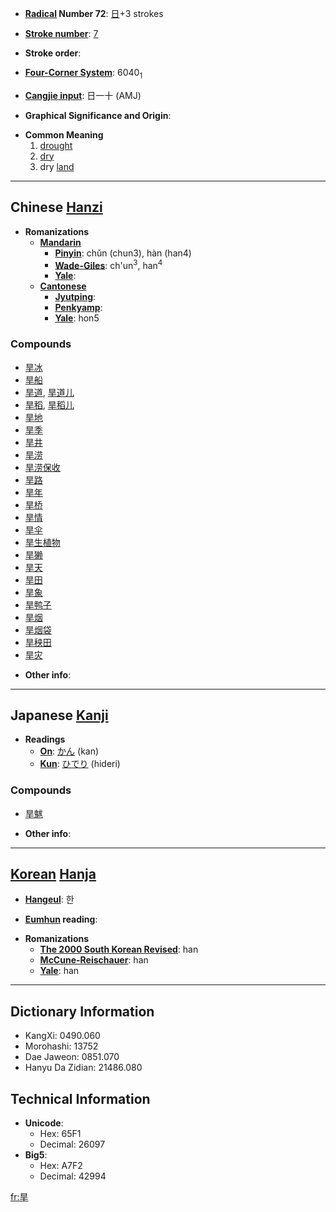 * '''[[Wiktionary:Chinese radical index| Radical]] Number 72''': [[Wiktionary:Chinese radical index 日|日]]+3 strokes

* '''[[Wiktionary:Chinese total strokes index|Stroke number]]''': [[Wiktionary:Chinese total strokes index 7|7]]

* '''Stroke order''': 

* '''[[Wiktionary:Chinese four corner index|Four-Corner System]]''': 6040<sub>1</sub>

* '''[[Wiktionary:Chinese Cangjie index|Cangjie input]]''': 日一十 (AMJ)

* '''Graphical Significance and Origin''': 

* '''Common Meaning'''
*# [[drought]]
*# [[dry]]
*# dry [[land]]


----

== Chinese [[Hanzi]] ==

* '''Romanizations'''
** '''[[Mandarin]]'''
*** '''[[Pinyin]]''': chǔn (chun3), hàn (han4)
*** '''[[Wade-Giles]]''': ch'un<sup>3</sup>, han<sup>4</sup>
*** '''[[Yale]]''': 
** '''[[Cantonese]]'''
*** '''[[Jyutping]]''':
*** '''[[Penkyamp]]''': 
*** '''[[Yale]]''': hon5

===Compounds===
*[[旱冰]]
*[[旱船]]
*[[旱道]], [[旱道儿]]
*[[旱稻]], [[旱稻儿]]
*[[旱地]]
*[[旱季]]
*[[旱井]]
*[[旱涝]]
*[[旱涝保收]]
*[[旱路]]
*[[旱年]]
*[[旱桥]]
*[[旱情]]
*[[旱伞]]
*[[旱生植物]]
*[[旱獭]]
*[[旱天]]
*[[旱田]]
*[[旱象]]
*[[旱鸭子]]
*[[旱烟]]
*[[旱烟袋]]
*[[旱秧田]]
*[[旱灾]]

* '''Other info''': 

----

== Japanese [[Kanji]] ==

* '''Readings'''
** '''[[On]]''': [[かん]] (kan)
** '''[[Kun]]''': [[ひでり]] (hideri)

===Compounds===
*[[旱魃]]

* '''Other info''':  

----

== [[Korean]] [[Hanja]] ==

* '''[[Hangeul]]''': 한

* '''[[Eumhun]] reading''': 

* '''Romanizations'''
** '''[[The 2000 South Korean Revised Romanization|The 2000 South Korean Revised]]''': han
** '''[[McCune-Reischauer]]''': han
** '''[[Yale]]''': han

----

== Dictionary Information ==

* KangXi: 0490.060
* Morohashi: 13752
* Dae Jaweon: 0851.070
* Hanyu Da Zidian: 21486.080

== Technical Information ==

* '''Unicode''':
** Hex: 65F1
** Decimal: 26097
* '''Big5''':
** Hex: A7F2
** Decimal: 42994

[[fr:旱]]